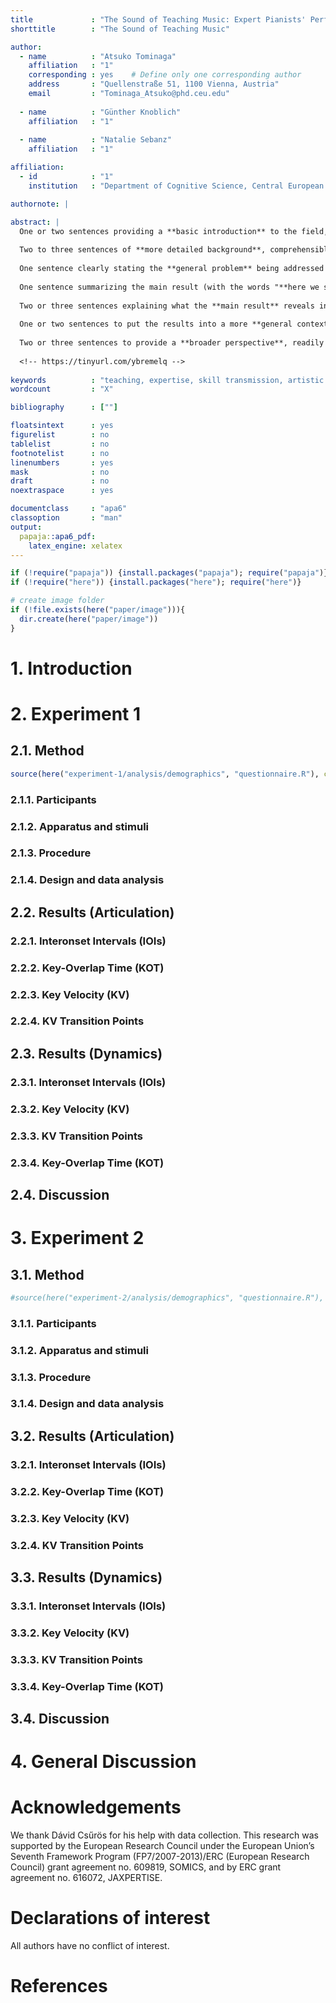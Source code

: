 ```yaml
---
title             : "The Sound of Teaching Music: Expert Pianists' Performance Modulations for Novices"
shorttitle        : "The Sound of Teaching Music"

author: 
  - name          : "Atsuko Tominaga"
    affiliation   : "1"
    corresponding : yes    # Define only one corresponding author
    address       : "Quellenstraße 51, 1100 Vienna, Austria"
    email         : "Tominaga_Atsuko@phd.ceu.edu"
    
  - name          : "Günther Knoblich"
    affiliation   : "1"
    
  - name          : "Natalie Sebanz"
    affiliation   : "1"

affiliation:
  - id            : "1"
    institution   : "Department of Cognitive Science, Central European University"

authornote: |

abstract: |
  One or two sentences providing a **basic introduction** to the field,  comprehensible to a scientist in any discipline.
  
  Two to three sentences of **more detailed background**, comprehensible  to scientists in related disciplines.
  
  One sentence clearly stating the **general problem** being addressed by  this particular study.
  
  One sentence summarizing the main result (with the words "**here we show**" or their equivalent).
  
  Two or three sentences explaining what the **main result** reveals in direct comparison to what was thought to be the case previously, or how the  main result adds to previous knowledge.
  
  One or two sentences to put the results into a more **general context**.
  
  Two or three sentences to provide a **broader perspective**, readily comprehensible to a scientist in any discipline.
  
  <!-- https://tinyurl.com/ybremelq -->
  
keywords          : "teaching, expertise, skill transmission, artistic expression, music"
wordcount         : "X"

bibliography      : [""]

floatsintext      : yes
figurelist        : no
tablelist         : no
footnotelist      : no
linenumbers       : yes
mask              : no
draft             : no
noextraspace      : yes

documentclass     : "apa6"
classoption       : "man"
output:
  papaja::apa6_pdf:
    latex_engine: xelatex
---
```

```r
if (!require("papaja")) {install.packages("papaja"); require("papaja")}
if (!require("here")) {install.packages("here"); require("here")}

# create image folder
if (!file.exists(here("paper/image"))){
  dir.create(here("paper/image"))
}
```

# 1. Introduction

# 2. Experiment 1

## 2.1. Method
```r
source(here("experiment-1/analysis/demographics", "questionnaire.R"), chdir = TRUE)
```

### 2.1.1. Participants
### 2.1.2. Apparatus and stimuli
### 2.1.3. Procedure
### 2.1.4. Design and data analysis

## 2.2. Results (Articulation)
### 2.2.1. Interonset Intervals (IOIs)
### 2.2.2. Key-Overlap Time (KOT)
### 2.2.3. Key Velocity (KV)
### 2.2.4. KV Transition Points

## 2.3. Results (Dynamics)
### 2.3.1. Interonset Intervals (IOIs)
### 2.3.2. Key Velocity (KV)
### 2.3.3. KV Transition Points
### 2.3.4. Key-Overlap Time (KOT)

## 2.4. Discussion

\newpage

# 3. Experiment 2
## 3.1. Method
```r
#source(here("experiment-2/analysis/demographics", "questionnaire.R"), chdir = TRUE)
```

### 3.1.1. Participants
### 3.1.2. Apparatus and stimuli
### 3.1.3. Procedure
### 3.1.4. Design and data analysis

## 3.2. Results (Articulation)
### 3.2.1. Interonset Intervals (IOIs)
### 3.2.2. Key-Overlap Time (KOT)
### 3.2.3. Key Velocity (KV)
### 3.2.4. KV Transition Points

## 3.3. Results (Dynamics)
### 3.3.1. Interonset Intervals (IOIs)
### 3.3.2. Key Velocity (KV)
### 3.3.3. KV Transition Points
### 3.3.4. Key-Overlap Time (KOT)

## 3.4. Discussion

# 4. General Discussion

# Acknowledgements
We thank Dávid Csűrös for his help with data collection. This research was supported by the European Research Council under the European Union's Seventh Framework Program (FP7/2007-2013)/ERC (European Research Council) grant agreement no. 609819, SOMICS, and by ERC grant agreement no. 616072, JAXPERTISE.

# Declarations of interest
All authors have no conflict of interest.

\newpage

# References


\begingroup
\setlength{\parindent}{-0.5in}
\setlength{\leftskip}{0.5in}

<div id="refs" custom-style="Bibliography"></div>
\endgroup
\raggedbottom
